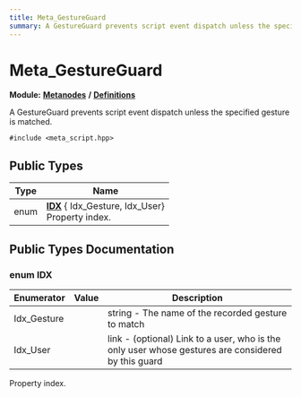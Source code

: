 ```yaml
---
title: Meta_GestureGuard
summary: A GestureGuard prevents script event dispatch unless the specified gesture is matched. 
---
```


# Meta_GestureGuard

**Module:** **[Metanodes](../../modules/metanodes/index.mdx)** **/** **[Definitions](../../modules/metanodes/definitions.mdx)**

A GestureGuard prevents script event dispatch unless the specified gesture is matched. 

`#include <meta_script.hpp>`

## Public Types

| Type           | Name           |
| -------------- | -------------- |
| enum| **[IDX](#enum-idx)** { Idx_Gesture, Idx_User}<br />Property index.  |

## Public Types Documentation

### enum IDX

| Enumerator | Value | Description |
| ---------- | ----- | ----------- |
| Idx_Gesture | | string - The name of the recorded gesture to match   |
| Idx_User | | link - (optional) Link to a user, who is the only user whose gestures are considered by this guard   |

Property index. 
